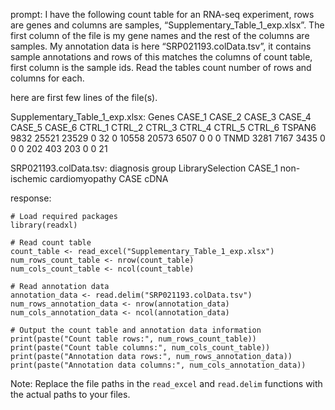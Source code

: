 prompt:
I have the following count table for an RNA-seq experiment, rows are genes and columns are samples, "Supplementary_Table_1_exp.xlsx". The first column of the file is my gene names and the rest of the columns are samples. My annotation data is here  "SRP021193.colData.tsv", it contains sample annotations and rows of this matches the columns of count table, first column is the sample ids. Read the tables count number of rows and columns for each.

here are first few lines of the file(s).

Supplementary_Table_1_exp.xlsx:
Genes	CASE_1	CASE_2	CASE_3	CASE_4	CASE_5	CASE_6	CTRL_1	CTRL_2	CTRL_3	CTRL_4	CTRL_5	CTRL_6
TSPAN6	9832	25521	23529	0	32	0	10558	20573	6507	0	0	 0
TNMD	3281	 7167	 3435	0	 0	0	  202	  403	 203	0	0	21


SRP021193.colData.tsv:
diagnosis	group	LibrarySelection
CASE_1	non-ischemic cardiomyopathy	CASE	cDNA


response:
```
# Load required packages
library(readxl)

# Read count table
count_table <- read_excel("Supplementary_Table_1_exp.xlsx")
num_rows_count_table <- nrow(count_table)
num_cols_count_table <- ncol(count_table)

# Read annotation data
annotation_data <- read.delim("SRP021193.colData.tsv")
num_rows_annotation_data <- nrow(annotation_data)
num_cols_annotation_data <- ncol(annotation_data)

# Output the count table and annotation data information
print(paste("Count table rows:", num_rows_count_table))
print(paste("Count table columns:", num_cols_count_table))
print(paste("Annotation data rows:", num_rows_annotation_data))
print(paste("Annotation data columns:", num_cols_annotation_data))
```
Note: Replace the file paths in the `read_excel` and `read.delim` functions with the actual paths to your files.
